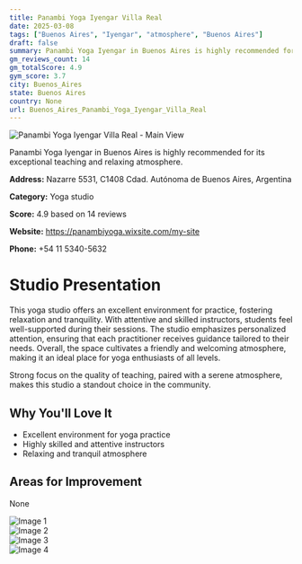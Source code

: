 ```yaml
---
title: Panambi Yoga Iyengar Villa Real
date: 2025-03-08
tags: ["Buenos Aires", "Iyengar", "atmosphere", "Buenos Aires"]  
draft: false
summary: Panambi Yoga Iyengar in Buenos Aires is highly recommended for its exceptional teaching and relaxing atmosphere.
gm_reviews_count: 14
gm_totalScore: 4.9
gym_score: 3.7
city: Buenos_Aires
state: Buenos Aires
country: None
url: Buenos_Aires_Panambi_Yoga_Iyengar_Villa_Real
---
```


<div className="aspect-[16/9] relative my-8">
  <img 
    src="https://lh5.googleusercontent.com/p/AF1QipOiLBabOjyMfs_A88HKNQ2LgHBMX0VdvYVCEajK=w1920-h1080-k-no"
    alt="Panambi Yoga Iyengar Villa Real - Main View"
    className="object-cover absolute inset-0 w-full h-full rounded-lg"
  />
</div>

Panambi Yoga Iyengar in Buenos Aires is highly recommended for its exceptional teaching and relaxing atmosphere.

**Address:** Nazarre 5531, C1408 Cdad. Autónoma de Buenos Aires, Argentina

**Category:** Yoga studio

**Score:** 4.9 based on 14 reviews

**Website:** https://panambiyoga.wixsite.com/my-site

**Phone:** +54 11 5340-5632

# Studio Presentation

This yoga studio offers an excellent environment for practice, fostering relaxation and tranquility. With attentive and skilled instructors, students feel well-supported during their sessions. The studio emphasizes personalized attention, ensuring that each practitioner receives guidance tailored to their needs. Overall, the space cultivates a friendly and welcoming atmosphere, making it an ideal place for yoga enthusiasts of all levels.

Strong focus on the quality of teaching, paired with a serene atmosphere, makes this studio a standout choice in the community.

## Why You'll Love It

- Excellent environment for yoga practice
- Highly skilled and attentive instructors
- Relaxing and tranquil atmosphere

## Areas for Improvement

None

<div className="grid grid-cols-1 xl:grid-cols-2 gap-4 my-8">
<div className="aspect-[4/3] relative"><img src="https://lh3.googleusercontent.com/p/AF1QipNeF8X2Q6wiYyORwkzF8W42oxBkgnrhIztBQ0Wj=w1920-h1080-k-no" alt="Image 1" className="object-cover absolute inset-0 w-full h-full rounded-lg" /></div>
<div className="aspect-[4/3] relative"><img src="https://lh5.googleusercontent.com/p/AF1QipMtoPFnVBSAHg136jkuBOomVCufF-PFvjHOaWJr=w1920-h1080-k-no" alt="Image 2" className="object-cover absolute inset-0 w-full h-full rounded-lg" /></div>
<div className="aspect-[4/3] relative"><img src="https://lh5.googleusercontent.com/p/AF1QipPHGooiiQIYezuEyo1s-5Ff4NPOBaeiN_q5Vv8A=w1920-h1080-k-no" alt="Image 3" className="object-cover absolute inset-0 w-full h-full rounded-lg" /></div>
<div className="aspect-[4/3] relative"><img src="https://lh5.googleusercontent.com/p/AF1QipOcllRPD-1BgeyGKVqJgL0pMzzRIz5vYiSiRDPf=w1920-h1080-k-no" alt="Image 4" className="object-cover absolute inset-0 w-full h-full rounded-lg" /></div>
</div>